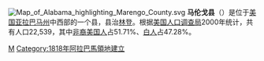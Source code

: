 [[File:Map_of_Alabama_highlighting_Marengo_County.svg|right]]
'''马伦戈县'''（{{lang-en|Marengo County}}）是位于[[美国|美国]][[亚拉巴马州|亚拉巴马州]]中西部的一个县，县治[[林登_(亚拉巴马州)|林登]]。根据[[美国人口调查局|美国人口调查局]]2000年统计，共有人口22,539，其中[[非裔美国人|非裔美国人]]占51.71%、[[白人|白人]]占47.28%。

{{Alabama}}
{{馬倫戈縣 (阿拉巴馬州)}}
{{Alabama-stub}}

[[Category:亞拉巴馬州行政區劃|M]]
[[Category:1818年阿拉巴馬領地建立|Category:1818年阿拉巴馬領地建立]]